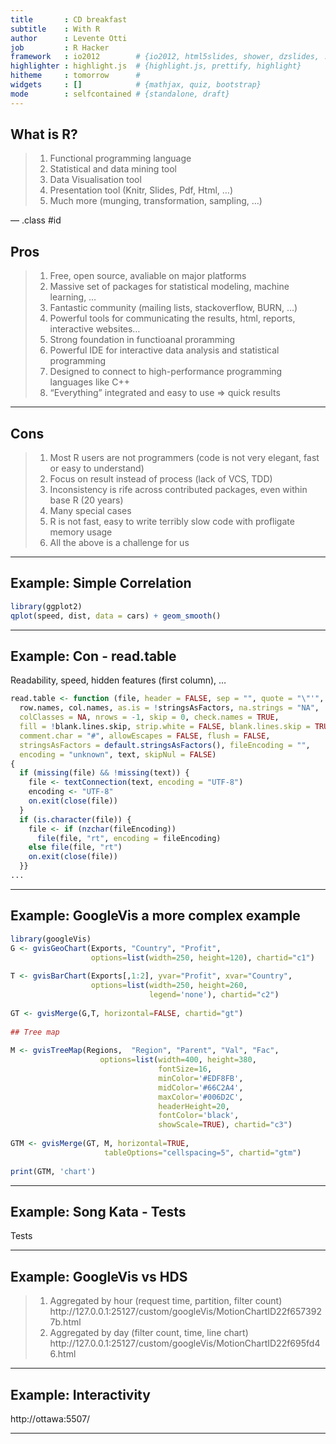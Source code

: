 ```yaml
---
title       : CD breakfast 
subtitle    : With R
author      : Levente Otti
job         : R Hacker
framework   : io2012        # {io2012, html5slides, shower, dzslides, ...}
highlighter : highlight.js  # {highlight.js, prettify, highlight}
hitheme     : tomorrow      # 
widgets     : []            # {mathjax, quiz, bootstrap}
mode        : selfcontained # {standalone, draft}
---
```


## What is R?

> 1. Functional programming language
> 2. Statistical and data mining tool
> 3. Data Visualisation tool
> 4. Presentation tool (Knitr, Slides, Pdf, Html, ...)
> 5. Much more (munging, transformation, sampling, ...)

--- .class #id 

## Pros
> 1. Free, open source, avaliable on major platforms
> 2. Massive set of packages for statistical modeling, machine learning, ...
> 3. Fantastic community (mailing lists, stackoverflow, BURN, ...)
> 4. Powerful tools for communicating the results, html, reports, interactive websites...
> 5. Strong foundation in functioanal proramming
> 6. Powerful IDE for interactive data analysis and statistical programming
> 7. Designed to connect to high-performance programming languages like C++ 
> 8. "Everything" integrated and easy to use => quick results

---

## Cons

> 1. Most R users are not programmers (code is not very elegant, fast or easy to understand)
> 2. Focus on result instead of process (lack of VCS, TDD)
> 3. Inconsistency is rife across contributed packages, even within base R (20 years)
> 4. Many special cases
> 5. R is not fast, easy to write terribly slow code with profligate memory usage
> 6. All the above is a challenge for us

---

## Example: Simple Correlation 

```r
library(ggplot2)
qplot(speed, dist, data = cars) + geom_smooth()
```

---

## Example: Con - read.table
Readability, speed, hidden features (first column), ...
```r
read.table <- function (file, header = FALSE, sep = "", quote = "\"'", dec = ".", 
  row.names, col.names, as.is = !stringsAsFactors, na.strings = "NA", 
  colClasses = NA, nrows = -1, skip = 0, check.names = TRUE, 
  fill = !blank.lines.skip, strip.white = FALSE, blank.lines.skip = TRUE, 
  comment.char = "#", allowEscapes = FALSE, flush = FALSE, 
  stringsAsFactors = default.stringsAsFactors(), fileEncoding = "", 
  encoding = "unknown", text, skipNul = FALSE) 
{
  if (missing(file) && !missing(text)) {
    file <- textConnection(text, encoding = "UTF-8")
    encoding <- "UTF-8"
    on.exit(close(file))
  }
  if (is.character(file)) {
    file <- if (nzchar(fileEncoding)) 
      file(file, "rt", encoding = fileEncoding)
    else file(file, "rt")
    on.exit(close(file))
  }}
...
```

---

## Example: GoogleVis a more complex example
```r
library(googleVis)
G <- gvisGeoChart(Exports, "Country", "Profit", 
                  options=list(width=250, height=120), chartid="c1")
 
T <- gvisBarChart(Exports[,1:2], yvar="Profit", xvar="Country",                  
                  options=list(width=250, height=260, 
                               legend='none'), chartid="c2")
 
GT <- gvisMerge(G,T, horizontal=FALSE, chartid="gt") 
 
## Tree map
 
M <- gvisTreeMap(Regions,  "Region", "Parent", "Val", "Fac",
                    options=list(width=400, height=380,
                                 fontSize=16,
                                 minColor='#EDF8FB',
                                 midColor='#66C2A4',
                                 maxColor='#006D2C',
                                 headerHeight=20,
                                 fontColor='black',
                                 showScale=TRUE), chartid="c3")
 
GTM <- gvisMerge(GT, M, horizontal=TRUE,
                     tableOptions="cellspacing=5", chartid="gtm")
 
print(GTM, 'chart')
```

---

## Example: Song Kata - Tests
  Tests

---

## Example: GoogleVis vs HDS 
> 1. Aggregated by hour (request time, partition, filter count)
http://127.0.0.1:25127/custom/googleVis/MotionChartID22f6573927b.html
> 2. Aggregated by day (filter count, time, line chart)
http://127.0.0.1:25127/custom/googleVis/MotionChartID22f695fd46.html

---

## Example: Interactivity
  http://ottawa:5507/

---